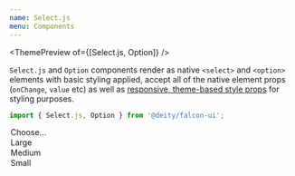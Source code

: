 ```yaml
---
name: Select.js
menu: Components
---
```



<ThemePreview of={[Select.js, Option]} />

`Select.js` and `Option` components render as native `<select>` and `<option>` elements with basic styling applied,
accept all of the native element props (`onChange`, `value` etc) as well as [responsive, theme-based style props](/responsive-props)
for styling purposes.

```javascript
import { Select.js, Option } from '@deity/falcon-ui';
```

<Playground>
  <Select.js>
    <Option>Choose...</Option>
    <Option>Large</Option>
    <Option>Medium</Option>
    <Option>Small</Option>
  </Select.js>
</Playground>
